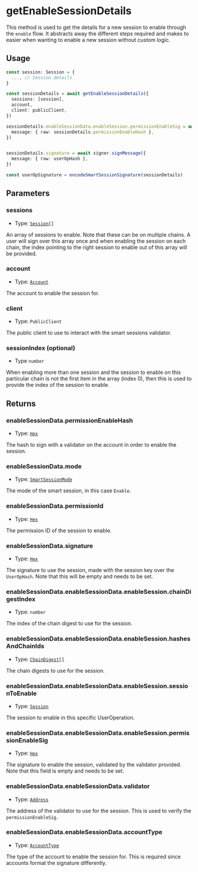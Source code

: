 # getEnableSessionDetails

This method is used to get the details for a new session to enable through the `enable` flow. It abstracts away the different steps required and makes to easier when wanting to enable a new session without custom logic.

## Usage

```typescript copy
const session: Session = {
  ..., // Session details
}

const sessionDetails = await getEnableSessionDetails({
  sessions: [session],
  account,
  client: publicClient,
})

sessionDetails.enableSessionData.enableSession.permissionEnableSig = await signer.signMessage({
  message: { raw: sessionDetails.permissionEnableHash },
})


sessionDetails.signature = await signer.signMessage({
  message: { raw: userOpHash },
})

const userOpSignature = encodeSmartSessionSignature(sessionDetails)
```

## Parameters

### sessions

- Type: [`Session[]`](/module-sdk/glossary/types#session)

An array of sessions to enable. Note that these can be on multiple chains. A user will sign over this array once and when enabling the session on each chain, the index pointing to the right session to enable out of this array will be provided.

### account

- Type: [`Account`](/module-sdk/glossary/types#account)

The account to enable the session for.

### client

- Type: `PublicClient`

The public client to use to interact with the smart sessions validator.

### sessionIndex (optional)

- Type `number`

When enabling more than one session and the session to enable on this particular chain is not the first item in the array (index 0), then this is used to provide the index of the session to enable.

## Returns

### enableSessionData.permissionEnableHash

- Type: [`Hex`](https://viem.sh/docs/glossary/types#hex)

The hash to sign with a validator on the account in order to enable the session.

### enableSessionData.mode

- Type: [`SmartSessionMode`](/module-sdk/glossary/types#smartsessionmode)

The mode of the smart session, in this case `Enable`.

### enableSessionData.permissionId

- Type: [`Hex`](https://viem.sh/docs/glossary/types#hex)

The permission ID of the session to enable.

### enableSessionData.signature

- Type: [`Hex`](https://viem.sh/docs/glossary/types#hex)

The signature to use the session, made with the session key over the `UserOpHash`. Note that this will be empty and needs to be set.

### enableSessionData.enableSessionData.enableSession.chainDigestIndex

- Type: `number`

The index of the chain digest to use for the session.

### enableSessionData.enableSessionData.enableSession.hashesAndChainIds

- Type: [`ChainDigest[]`](/module-sdk/glossary/types#chaindigest)

The chain digests to use for the session.

### enableSessionData.enableSessionData.enableSession.sessionToEnable

- Type: [`Session`](/module-sdk/glossary/types#session)

The session to enable in this specific UserOperation.

### enableSessionData.enableSessionData.enableSession.permissionEnableSig

- Type: [`Hex`](https://viem.sh/docs/glossary/types#hex)

The signature to enable the session, validated by the validator provided. Note that this field is empty and needs to be set.

### enableSessionData.enableSessionData.validator

- Type: [`Address`](https://viem.sh/docs/glossary/types#address)

The address of the validator to use for the session. This is used to verify the `permissionEnableSig`.

### enableSessionData.enableSessionData.accountType

- Type: [`AccountType`](/module-sdk/glossary/types#accounttype)

The type of the account to enable the session for. This is required since accounts format the signature differently.
